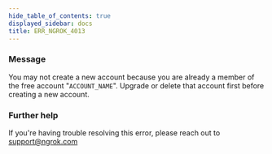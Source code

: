 ```yaml
---
hide_table_of_contents: true
displayed_sidebar: docs
title: ERR_NGROK_4013
---
```




### Message

You may not create a new account because you are already a member of the free account "`ACCOUNT_NAME`". Upgrade or delete that account first before creating a new account.

<ErrorDetails error="err_ngrok_4013" />

### Further help

If you're having trouble resolving this error, please reach out to [support@ngrok.com](mailto:support@ngrok.com?subject=Help%20with%20ERR_NGROK_4013)
